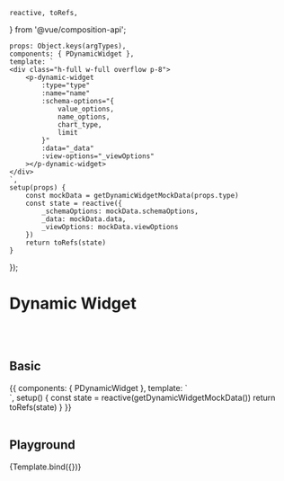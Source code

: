     reactive, toRefs,
} from '@vue/composition-api';



<Meta title='Data Display/Dynamic/Dynamic Widget'
      argTypes={getDynamicWidgetArgTypes()}
/>


    props: Object.keys(argTypes),
    components: { PDynamicWidget },
    template: `
    <div class="h-full w-full overflow p-8">
        <p-dynamic-widget
            :type="type"
            :name="name"
            :schema-options="{
                value_options,
                name_options,
                chart_type,
                limit
            }"
            :data="_data"
            :view-options="_viewOptions"
        ></p-dynamic-widget>
    </div>
    `,
    setup(props) {
        const mockData = getDynamicWidgetMockData(props.type)
        const state = reactive({
            _schemaOptions: mockData.schemaOptions,
            _data: mockData.data,
            _viewOptions: mockData.viewOptions
        })
        return toRefs(state)
    }
});


# Dynamic Widget

<br/>
<br/>

## Basic

<Canvas>
    <Story name="Basic">
        {{
    components: { PDynamicWidget },
    template: `
    <div class="h-full w-full overflow p-8">
        <p-dynamic-widget
            :type="type"
            :name="name"
            :schema-options="schemaOptions"
            :data="data"
            :view-options="viewOptions"
        ></p-dynamic-widget>
    </div>
    `,
    setup() {
        const state = reactive(getDynamicWidgetMockData())
        return toRefs(state)
    }
        }}
    </Story>
</Canvas>

<br/>
<br/>

## Playground

<Canvas>
    <Story name="Playground">
        {Template.bind({})}
    </Story>
</Canvas>

<ArgsTable story="Playground"/>

